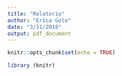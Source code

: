 ```yaml
---
title: "Relatorio"
author: "Erica Goto"
date: "3/11/2018"
output: pdf_document
---
```


```r
knitr::opts_chunk$set(echo = TRUE)
```

```r
library (knitr)
```

